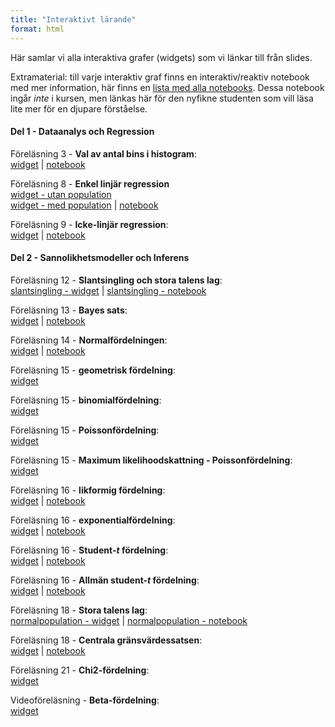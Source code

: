 ```yaml
---
title: "Interaktivt lärande"
format: html
---
```


Här samlar vi alla interaktiva grafer (widgets) som vi länkar till från slides.<br>

Extramaterial: till varje interaktiv graf finns en interaktiv/reaktiv notebook med mer information, här finns en [lista med alla notebooks](https://observablehq.com/collection/@mattiasvillani/sda1). Dessa notebook ingår *inte* i kursen, men länkas här för den nyfikne studenten som vill läsa lite mer för en djupare förståelse.

#### Del 1 - Dataanalys och Regression

Föreläsning 3 - **Val av antal bins i histogram**: <br>
[widget](/observable/histogram.qmd) | [notebook](https://observablehq.com/@mattiasvillani/histogram)

Föreläsning 8 - **Enkel linjär regression** <br>
[widget - utan population](/observable/linreg_simple_estimates.qmd)\
[widget - med population](/observable/linreg_simple.qmd) | [notebook](https://observablehq.com/@mattiasvillani/samplingfordelningen-linear-regression)

Föreläsning 9 - **Icke-linjär regression**: <br>
[widget](/observable/ickelinregression.qmd) | [notebook](https://observablehq.com/@mattiasvillani/icke-linjar-regression)


#### Del 2 - Sannolikhetsmodeller och Inferens

Föreläsning 12 - **Slantsingling och stora talens lag**: <br>
[slantsingling - widget](/observable/storatalenslag_bernoulli.qmd) | [slantsingling - notebook](https://observablehq.com/@mattiasvillani/stora-talens-slantsingling)

Föreläsning 13 - **Bayes sats**: <br>
[widget](/observable/bayestheorem.qmd) | [notebook](https://observablehq.com/@mattiasvillani/bayes-theorem-for-events)

Föreläsning 14 - **Normalfördelningen**: <br>
[widget](/observable/normalfordelningen.qmd) | [notebook](https://observablehq.com/@mattiasvillani/normalfordelningen)

Föreläsning 15 - **geometrisk fördelning**: <br>
[widget](/observable/geometriskfordelning.qmd)

Föreläsning 15 - **binomialfördelning**: <br>
[widget](/observable/binomialfordelningen.qmd)

Föreläsning 15 - **Poissonfördelning**: <br>
[widget](/observable/poissonfordelningen.qmd)

Föreläsning 15 - **Maximum likelihoodskattning - Poissonfördelning**: <br>
[widget](/observable/ml_poisson.qmd)

Föreläsning 16 - **likformig fördelning**: <br>
[widget](/observable/uniformfordelning.qmd) | [notebook](https://observablehq.com/@mattiasvillani/likformig-fordelningen)

Föreläsning 16 - **exponentialfördelning**: <br>
[widget](/observable/exponentialfordelningen.qmd) | [notebook](https://observablehq.com/@mattiasvillani/exponentialfordelningen)

Föreläsning 16 - **Student-*t* fördelning**: <br>
[widget](/observable/studentt.qmd) | [notebook](https://observablehq.com/@mattiasvillani/student-t)

Föreläsning 16 - **Allmän student-*t* fördelning**: <br>
[widget](/observable/studentt_allman.qmd) | [notebook](https://observablehq.com/@mattiasvillani/student-t-fordelning-allman-version)

Föreläsning 18 - **Stora talens lag**: <br>
[normalpopulation - widget](/observable/storatalenslag.qmd) | [normalpopulation - notebook](https://observablehq.com/@mattiasvillani/stora-talens-lag-allman)

Föreläsning 18 - **Centrala gränsvärdessatsen**: <br>
[widget](/observable/cgs.qmd) | [notebook](https://observablehq.com/@mattiasvillani/cgs)

Föreläsning 21 - **Chi2-fördelning**: <br>
[widget](/observable/chi2fordelningen.qmd)

Videoföreläsning - **Beta-fördelning**: <br>
[widget](/observable/betafordelningen.qmd)
